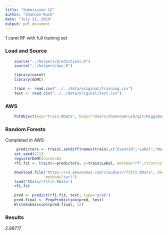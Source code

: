 ```yaml
---
title: "Submission 12"
author: "Shannon Rush"
date: "July 21, 2014"
output: pdf_document
---
```


1 caret RF with full training set

### Load and Source
```r
    source("../helpers/predictions.R")
    source("../helpers/aws.R")
```
```r
    library(caret)
    library(doMC)
```
```r
    train <- read.csv("../../data/original/training.csv")
    test <- read.csv("../../data/original/test.csv")
```
### AWS

```r
    PutObject(key="train.RData", body="/Users/shannonmrush/git/HiggsBoson/data/train.RData")
```

### Random Forests
Completed in AWS

```r
     predictors <- train[,setdiff(names(train),c("EventId","Label","Weight"))]
    set.seed(111)
    registerDoMC(cores=6)
    rf1.fit <- train(x=predictors, y=train$Label, method="rf",trControl=trainControl(verboseIter=T))
```

```r
    download.file("https://s3.amazonaws.com/cloudier/rf1fit.RData", destfile="RData/rf1fit.RData",
                  method="curl")
    load("RData/rf1fit.RData")
    rf1.fit
```
```r
    pred <- predict(rf1.fit, test, type="prob")
    pred.final <- PrepPrediction(pred, test)
    WriteSubmission(pred.final, 12)
```

### Results
2.88717



